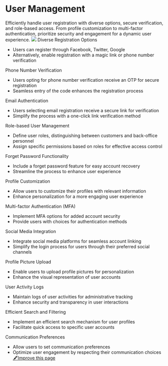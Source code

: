 # **User Management**

Efficiently handle user registration with diverse options, secure verification, and role-based access. From profile customization to multi-factor authentication, prioritize security and engagement for a dynamic user experience.
![](https://cdn.discordapp.com/attachments/1119224478623354880/1180504398611353691/image.png?ex=657da965&is=656b3465&hm=2d51ba907c7cc23601399e5c58727063fd37fdafa5d80d062fcb30eb0edb05aa&)
Diverse Registration Options
- Users can register through Facebook, Twitter, Google
- Alternatively, enable registration with a magic link or phone number verification

Phone Number Verification
- Users opting for phone number verification receive an OTP for secure registration
- Seamless entry of the code enhances the registration process

Email Authentication
- Users selecting email registration receive a secure link for verification
- Simplify the process with a one-click link verification method

Role-based User Management
- Define user roles, distinguishing between customers and back-office personnel
- Assign specific permissions based on roles for effective access control

Forget Password Functionality
- Include a forget password feature for easy account recovery
- Streamline the process to enhance user experience

Profile Customization
- Allow users to customize their profiles with relevant information
- Enhance personalization for a more engaging user experience

Multi-factor Authentication (MFA)
- Implement MFA options for added account security
- Provide users with choices for authentication methods

Social Media Integration
- Integrate social media platforms for seamless account linking
- Simplify the login process for users through their preferred social channels

Profile Picture Upload
- Enable users to upload profile pictures for personalization
- Enhance the visual representation of user accounts

User Activity Logs
- Maintain logs of user activities for administrative tracking
- Enhance security and transparency in user interactions

Efficient Search and Filtering
- Implement an efficient search mechanism for user profiles
- Facilitate quick access to specific user accounts

Communication Preferences
- Allow users to set communication preferences
- Optimize user engagement by respecting their communication choices
[🖋️Improve this page](https://github.com/erxes/erxes-docs/edit/main/src/app/requirement/ecommerce/user/page.mdx)
